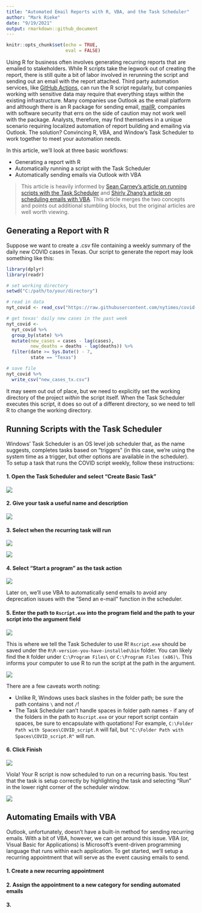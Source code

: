 ```yaml
---
title: "Automated Email Reports with R, VBA, and the Task Scheduler"
author: "Mark Rieke"
date: "9/19/2021"
output: rmarkdown::github_document
---
```


```r
knitr::opts_chunk$set(echo = TRUE,
                      eval = FALSE)
```

Using R for business often involves generating recurring reports that are emailed to stakeholders. While R scripts take the legwork out of creating the report, there is still quite a bit of labor involved in rerunning the script and sending out an email with the report attached. Third party automation services, like [GitHub Actions](https://github.com/features/actions), can run the R script regularly, but companies working with sensitive data may require that everything stays within the existing infrastructure. Many companies use Outlook as the email platform and although there is an R package for sending email, [mailR](https://rpremraj.github.io/mailR/), companies with software security that errs on the side of caution may not work well with the package. Analysts, therefore, may find themselves in a unique scenario requiring localized automation of report building and emailing via Outlook. The solution? Convincing R, VBA, and Window’s Task Scheduler to work together to meet your automation needs.
  
In this article, we’ll look at three basic workflows:

* Generating a report with R
* Automatically running a script with the Task Scheduler
* Automatically sending emails via Outlook with VBA

> This article is heavily informed by [Sean Carney's article on running scripts with the Task Scheduler](http://www.seancarney.ca/2020/10/11/scheduling-r-scripts-to-run-automatically-in-windows/) and [Shirly Zhang's article on scheduling emails with VBA](https://www.datanumen.com/blogs/auto-send-recurring-email-periodically-outlook-vba/). This article merges the two concepts and points out additional stumbling blocks, but the original articles are well worth viewing. 

## Generating a Report with R

Suppose we want to create a .csv file containing a weekly summary of the daily new COVID cases in Texas. Our script to generate the report may look something like this:

```r
library(dplyr)
library(readr)

# set working directory
setwd("C:/path/to/your/directory")

# read in data
nyt_covid <- read_csv("https://raw.githubusercontent.com/nytimes/covid-19-data/master/us-states.csv")

# get texas' daily new cases in the past week
nyt_covid <- 
  nyt_covid %>%
  group_by(state) %>%
  mutate(new_cases = cases - lag(cases),
         new_deaths = deaths - lag(deaths)) %>%
  filter(date >= Sys.Date() - 7,
         state == "Texas")

# save file
nyt_covid %>%
  write_csv("new_cases_tx.csv")
```

It may seem out out of place, but we need to explicitly set the working directory of the project *within* the script itself. When the Task Scheduler executes this script, it does so out of a different directory, so we need to tell R to change the working directory. 

## Running Scripts with the Task Scheduler

Windows' Task Scheduler is an OS level job scheduler that, as the name suggests, completes tasks based on "triggers" (in this case, we're using the system time as a trigger, but other options are available in the scheduler). To setup a task that runs the COVID script weekly, follow these instructions:

#### 1. Open the Task Scheduler and select "Create Basic Task"

![](pics/task_scheduler_01.png)

#### 2. Give your task a useful name and description

![](pics/task_scheduler_02.png)

#### 3. Select when the recurring task will run

![](pics/task_scheduler_03.png)

![](pics/task_scheduler_04.png)

#### 4. Select "Start a program" as the task action

![](pics/task_scheduler_05.png)

Later on, we'll use VBA to automatically send emails to avoid any deprecation issues with the "Send an e-mail" function in the scheduler.

#### 5. Enter the path to `Rscript.exe` into the program field and the path to your script into the argument field

![](pics/task_scheduler_06.png)

This is where we tell the Task Scheduler to use R! `Rscript.exe` should be saved under the `R\R-version-you-have-installed\bin` folder. You can likely find the `R` folder under `C:\Program Files\` or `C:\Program Files (x86)\`. This informs your computer to use R to run the script at the path in the argument. 

![](pics/task_scheduler_07.png)

There are a few caveats worth noting:

* Unlike R, Windows uses back slashes in the folder path; be sure the path contains `\` and not `/`!
* The Task Scheduler can't handle spaces in folder path names - if any of the folders in the path to `Rscript.exe` or your report script contain spaces, be sure to encapsulate with quotations! For example, `C:\Folder Path with Spaces\COVID_script.R` will fail, but `"C:\Folder Path with Spaces\COVID_script.R"` will run.

#### 6. Click Finish

![](pics/task_scheduler_08.png)

Viola! Your R script is now scheduled to run on a recurring basis. You test that the task is setup correctly by highlighting the task and selecting "Run" in the lower right corner of the scheduler window.

![](pics/task_scheduler_09.png)

## Automating Emails with VBA

Outlook, unfortunately, doesn't have a built-in method for sending recurring emails. With a bit of VBA, however, we can get around this issue. VBA (or, Visual Basic for Applications) is Microsoft's event-driven programming language that runs within each application. To get started, we'll setup a recurring appointment that will serve as the event causing emails to send.

#### 1. Create a new recurring appointment

#### 2. Assign the appointment to a new category for sending automated emails

#### 3. 


